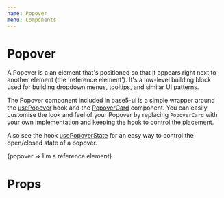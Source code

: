 ```yaml
---
name: Popover
menu: Components
---
```




# Popover

A Popover is a an element that's positioned so that it appears right next to another element (the 'reference element'). It's a low-level building block used for building dropdown menus, tooltips, and similar UI patterns.

The Popover component included in base5-ui is a simple wrapper around the [usePopover](/src-use-popover-readme) hook and the [PopoverCard](/src-use-popover-card-readme) component. You can easily customise the look and feel of your Popover by replacing `PopoverCard` with your own implementation and keeping the hook to control the placement.

Also see the hook [usePopoverState](/src-use-popover-state-readme) for an easy way to control the open/closed state of a popover.

<Playground>
	<Box p="l">
		<Popover
			isOpen
			content="I'm a popover. I'll always stick to my reference element!"
			placement="top-start"
			p="s"
			variant="inverted"
		>
			{popover => <span ref={popover.ref}>I'm a reference element</span>}
		</Popover>
	</Box>
</Playground>

# Props

<Props of={Popover} />
